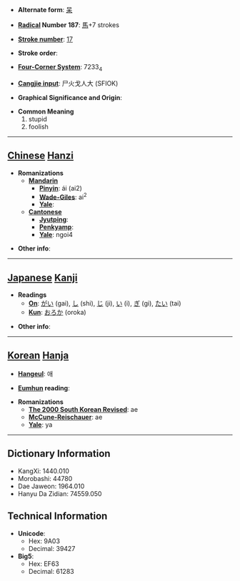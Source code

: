 * '''Alternate form''': [[呆]]

* '''[[Wiktionary:Chinese radical index| Radical]] Number 187''': [[Wiktionary:Chinese radical index 馬|馬]]+7 strokes

* '''[[Wiktionary:Chinese total strokes index|Stroke number]]''': [[Wiktionary:Chinese total strokes index 17|17]]

* '''Stroke order''': 

* '''[[Wiktionary:Chinese four corner index|Four-Corner System]]''': 7233<sub>4</sub>

* '''[[Wiktionary:Chinese Cangjie index|Cangjie input]]''': 尸火戈人大 (SFIOK)

* '''Graphical Significance and Origin''': 

* '''Common Meaning'''
*#stupid
*# foolish


----

== [[Chinese]] [[Hanzi]] ==

* '''Romanizations'''
** '''[[Mandarin]]'''
*** '''[[Pinyin]]''': ái (ai2)
*** '''[[Wade-Giles]]''': ai<sup>2</sup>
*** '''[[Yale]]''': 
** '''[[Cantonese]]'''
*** '''[[Jyutping]]''':
*** '''[[Penkyamp]]''': 
*** '''[[Yale]]''': ngoi4

* '''Other info''': 

----

== [[Japanese]] [[Kanji]] ==

* '''Readings'''
** '''[[On]]''': [[がい]] (gai), [[し]] (shi), [[じ]] (ji), [[い]] (i), [[ぎ]] (gi), [[たい]] (tai)
** '''[[Kun]]''': [[おろか]] (oroka)

* '''Other info''':  

----

== [[Korean]] [[Hanja]] ==

* '''[[Hangeul]]''': 애

* '''[[Eumhun]] reading''': 

* '''Romanizations'''
** '''[[The 2000 South Korean Revised Romanization|The 2000 South Korean Revised]]''': ae
** '''[[McCune-Reischauer]]''': ae
** '''[[Yale]]''': ya

----

== Dictionary Information ==

* KangXi: 1440.010
* Morobashi: 44780
* Dae Jaweon: 1964.010
* Hanyu Da Zidian: 74559.050

== Technical Information ==

* '''Unicode''':
** Hex: 9A03
** Decimal: 39427
* '''Big5''':
** Hex: EF63
** Decimal: 61283